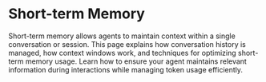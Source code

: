 # Short-term Memory

Short-term memory allows agents to maintain context within a single conversation or session. This page explains how conversation history is managed, how context windows work, and techniques for optimizing short-term memory usage. Learn how to ensure your agent maintains relevant information during interactions while managing token usage efficiently. 